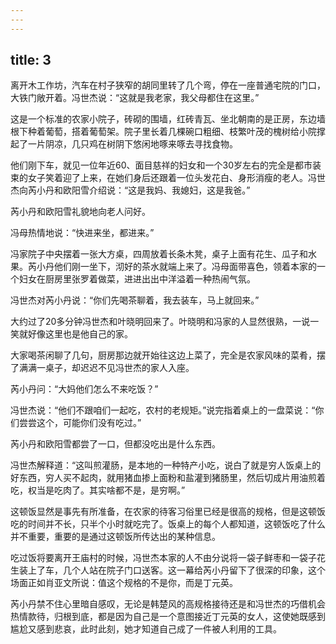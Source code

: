 ```yaml
---
---
---
```

title: 3
---




离开木工作坊，汽车在村子狭窄的胡同里转了几个弯，停在一座普通宅院的门口，大铁门敞开着。冯世杰说：“这就是我老家，我父母都住在这里。”

这是一个标准的农家小院子，砖砌的围墙，红砖青瓦、坐北朝南的是正房，东边墙根下种着葡萄，搭着葡萄架。院子里长着几棵碗口粗细、枝繁叶茂的槐树给小院撑起了一片阴凉，几只鸡在树阴下悠闲地啄来啄去寻找食物。

他们刚下车，就见一位年近60、面目慈祥的妇女和一个30岁左右的完全是都市装束的女子笑着迎了上来，在她们身后还跟着一位头发花白、身形消瘦的老人。冯世杰向芮小丹和欧阳雪介绍说：“这是我妈、我媳妇，这是我爸。”

芮小丹和欧阳雪礼貌地向老人问好。

冯母热情地说：“快进来坐，都进来。”

冯家院子中央摆着一张大方桌，四周放着长条木凳，桌子上面有花生、瓜子和水果。芮小丹他们刚一坐下，沏好的茶水就端上来了。冯母面带喜色，领着本家的一个妇女在厨房里张罗着做菜，进进出出中洋溢着一种热闹气氛。

冯世杰对芮小丹说：“你们先喝茶聊着，我去装车，马上就回来。”

大约过了20多分钟冯世杰和叶晓明回来了。叶晓明和冯家的人显然很熟，一说一笑就好像这里也是他自己的家。

大家喝茶闲聊了几句，厨房那边就开始往这边上菜了，完全是农家风味的菜肴，摆了满满一桌子，却迟迟不见冯世杰的家人入座。

芮小丹问：“大妈他们怎么不来吃饭？”

冯世杰说：“他们不跟咱们一起吃，农村的老规矩。”说完指着桌上的一盘菜说：“你们尝尝这个，可能你们没有吃过。”

芮小丹和欧阳雪都尝了一口，但都没吃出是什么东西。

冯世杰解释道：“这叫煎灌肠，是本地的一种特产小吃，说白了就是穷人饭桌上的好东西，穷人买不起肉，就用猪血掺上面粉和盐灌到猪肠里，然后切成片用油煎着吃，权当是吃肉了。其实啥都不是，是穷啊。”

这顿饭显然是事先有所准备，在农家的待客习俗里已经是很高的规格，但是这顿饭吃的时间并不长，只半个小时就吃完了。饭桌上的每个人都知道，这顿饭吃了什么并不重要，重要的是通过这顿饭所传达出的某种信息。

吃过饭将要离开王庙村的时候，冯世杰本家的人不由分说将一袋子鲜枣和一袋子花生装上了车，几个人站在院子门口送客。这一幕给芮小丹留下了很深的印象，这个场面正如肖亚文所说：值这个规格的不是你，而是丁元英。

芮小丹禁不住心里暗自感叹，无论是韩楚风的高规格接待还是和冯世杰的巧借机会热情款待，归根到底，都是因为自己是一个意图接近丁元英的女人，这使她既感到尴尬又感到悲哀，此时此刻，她才知道自己成了一件被人利用的工具。
